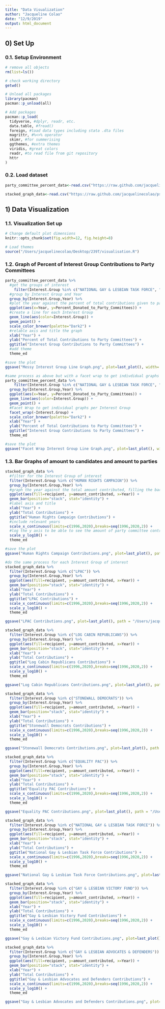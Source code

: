 ```yaml
---
title: "Data Visualization"
author: "Jacqueline Colao"
date: "12/9/2019"
output: html_document
---
```


## 0) Set Up

### 0.1. Setup Environment

```r
# remove all objects
rm(list=ls())

# check working directory
getwd()

# Unload all packages 
library(pacman)
pacman::p_unload(all)

# Add packages 
pacman::p_load(
  tidyverse, #dplyr, readr, etc.
  data.table, #fread() 
  foreign, #load data types including stata .dta files 
  magrittr, #%<>% operator
  skimr, #for summerising
  ggthemes, #extra themes
  viridis, #great colors
  readr, #to read file from git repository
  httr
)
```

### 0.2. Load dataset

```r
party_committee_percent_data<-read.csv("https://raw.github.com/jacquelinecolao/ps239t-final-project/master/Data/Cleaned%20Data%20for%20Graphs/Party%20Committee%20Data%20with%20Total%20Contribution%20Variable.csv")

stacked_graph_data<-read.csv("https://raw.github.com/jacquelinecolao/ps239t-final-project/master/Data/Cleaned%20Data%20for%20Graphs/Candidate%20and%20Party%20Contribution%20Data%20-%20Stacked%20Graph.csv")
```

## 1) Data Visualization 

### 1.1. Visualization Set up 

```r
# Change default plot dimensions
knitr::opts_chunk$set(fig.width=12, fig.height=8)

# Load themes
source("/Users/jacquelinecolao/Desktop/239T/visualisation.R")
```

### 1.2. Graph of Percent of Interest Group Contributions to Party Committees

```r
party_committee_percent_data %>%
  #get the groups of interest
    filter(Interest.Group %in% c("NATIONAL GAY & LESBIAN TASK FORCE", "EQUALITY PAC","HUMAN RIGHTS CAMPAIGN","GAY & LESBIAN ADVOCATES & DEFENDERS","LPAC","LOG CABIN REPUBLICANS", "GAY & LESBIAN VICTORY FUND", "STONEWALL DEMOCRATS")) %>%
  #group by Interest Group and Year
  group_by(Interest.Group,Year) %>%
  #plot the year against the percent of total contributions given to party committees
  ggplot(aes(x=Year, y=Percent_Donated_to_Party_Committees)) +
  #create a line for each Interest Group
  geom_line(aes(color=Interest.Group)) + 
  geom_point() +
  scale_color_brewer(palette="Dark2") +
  #relable axis and title the graph 
  xlab("Year") + 
  ylab("Percent of Total Contributions to Party Committees") + 
  ggtitle("Interest Group Contributions to Party Committees") +
  #add theme 
  theme_ed


```

```r
#save the plot
ggsave("Messy Interest Group Line Graph.png", plot=last_plot(), width= 11, height = 7, path = "/Users/jacquelinecolao/Desktop/ps239t-final-project2/Results")
```

```r
#same process as above but with a facet wrap to get indivdidual graphs per Interest Group
party_committee_percent_data %>%
    filter(Interest.Group %in% c("NATIONAL GAY & LESBIAN TASK FORCE", "EQUALITY PAC","HUMAN RIGHTS CAMPAIGN","GAY & LESBIAN ADVOCATES & DEFENDERS","LPAC","LOG CABIN REPUBLICANS", "GAY & LESBIAN VICTORY FUND", "STONEWALL DEMOCRATS")) %>%
  group_by(Interest.Group,Year) %>%
  ggplot(aes(x=Year, y=Percent_Donated_to_Party_Committees)) +
  geom_line(aes(color=Interest.Group)) + 
  geom_point() +
  #Facet Wrap to get individual graphs per Interest Group
  facet_wrap(~Interest.Group) +
  scale_color_brewer(palette="Dark2") +
  xlab("Year") + 
  ylab("Percent of Total Contributions to Party Committees") + 
  ggtitle("Interest Group Contributions to Party Committees") +
  theme_ed 
```

```r
#save the plot
ggsave("Facet Wrap Interest Group Line Graph.png", plot=last_plot(), width = 11, path = "/Users/jacquelinecolao/Desktop/ps239t-final-project2/Results")
```

### 1.3. Bar Graphs of amount to candidates and amount to parties 

```r
stacked_graph_data %>%
  #filter for the Interest Group of interest
  filter(Interest.Group %in% c("HUMAN RIGHTS CAMPAIGN")) %>%
  group_by(Interest.Group,Year) %>%
  #graph the year against the total amount contributed, filling the bar is based on whether a candidate or party committee recieved the contribution
  ggplot(aes(fill=recipient, y=amount_contributed, x=Year)) +
  geom_bar(position="stack", stat="identity") +
  #label axis and title
  xlab("Year") + 
  ylab("Total Contributions") + 
  ggtitle("Human Rights Campaign Contributions") +
  #include relevant years
  scale_x_continuous(limits=c(1996,2020),breaks=seq(1996,2020,2)) +
  #log the y axis to be able to see the amount of party committee contributions more clearly
  scale_y_log10() +
  theme_ed

#save the plot
ggsave("Human Rights Campaign Contributions.png", plot=last_plot(), path = "/Users/jacquelinecolao/Desktop/ps239t-final-project2/Results")

#do the same process for each Interest Group of interest
stacked_graph_data %>%
  filter(Interest.Group %in% c("LPAC")) %>%
  group_by(Interest.Group,Year) %>%
  ggplot(aes(fill=recipient, y=amount_contributed, x=Year)) +
  geom_bar(position="stack", stat="identity") +
  xlab("Year") + 
  ylab("Total Contributions") + 
  ggtitle("LPAC Contributions") +
  scale_x_continuous(limits=c(1996,2020),breaks=seq(1996,2020,2)) +
  scale_y_log10() + 
  theme_ed

ggsave("LPAC Contributions.png", plot=last_plot(), path = "/Users/jacquelinecolao/Desktop/ps239t-final-project2/Results")

stacked_graph_data %>%
  filter(Interest.Group %in% c("LOG CABIN REPUBLICANS")) %>%
  group_by(Interest.Group,Year) %>%
  ggplot(aes(fill=recipient, y=amount_contributed, x=Year)) +
  geom_bar(position="stack", stat="identity") +
  xlab("Year") + 
  ylab("Total Contributions") + 
  ggtitle("Log Cabin Republicans Contributions") +
  scale_x_continuous(limits=c(1996,2020),breaks=seq(1996,2020,2)) +
  scale_y_log10() + 
  theme_ed

ggsave("Log Cabin Republicans Contributions.png", plot=last_plot(), path = "/Users/jacquelinecolao/Desktop/ps239t-final-project2/Results")

stacked_graph_data %>%
  filter(Interest.Group %in% c("STONEWALL DEMOCRATS")) %>%
  group_by(Interest.Group,Year) %>%
  ggplot(aes(fill=recipient, y=amount_contributed, x=Year)) +
  geom_bar(position="stack", stat="identity") +
  xlab("Year") + 
  ylab("Total Contributions") + 
  ggtitle("Stonewall Democrats Contributions") +
  scale_x_continuous(limits=c(1996,2020),breaks=seq(1996,2020,2)) +
  scale_y_log10() + 
  theme_ed

ggsave("Stonewall Democrats Contributions.png", plot=last_plot(), path = "/Users/jacquelinecolao/Desktop/ps239t-final-project2/Results")

stacked_graph_data %>%
  filter(Interest.Group %in% c("EQUALITY PAC")) %>%
  group_by(Interest.Group,Year) %>%
  ggplot(aes(fill=recipient, y=amount_contributed, x=Year)) +
  geom_bar(position="stack", stat="identity") +
  xlab("Year") + 
  ylab("Total Contributions") + 
  ggtitle("Equality PAC Contributions") +
  scale_x_continuous(limits=c(1996,2020),breaks=seq(1996,2020,2)) +
  scale_y_log10() + 
  theme_ed

ggsave("Equality PAC Contributions.png", plot=last_plot(), path = "/Users/jacquelinecolao/Desktop/ps239t-final-project2/Results")

stacked_graph_data %>%
  filter(Interest.Group %in% c("NATIONAL GAY & LESBIAN TASK FORCE")) %>%
  group_by(Interest.Group,Year) %>%
  ggplot(aes(fill=recipient, y=amount_contributed, x=Year)) +
  geom_bar(position="stack", stat="identity") +
  xlab("Year") + 
  ylab("Total Contributions") + 
  ggtitle("National Gay & Lesbian Task Force Contributions") +
  scale_x_continuous(limits=c(1996,2020),breaks=seq(1996,2020,2)) +
  scale_y_log10() + 
  theme_ed

ggsave("National Gay & Lesbian Task Force Contributions.png", plot=last_plot(), path = "/Users/jacquelinecolao/Desktop/ps239t-final-project2/Results")

stacked_graph_data %>%
  filter(Interest.Group %in% c("GAY & LESBIAN VICTORY FUND")) %>%
  group_by(Interest.Group,Year) %>%
  ggplot(aes(fill=recipient, y=amount_contributed, x=Year)) +
  geom_bar(position="stack", stat="identity") +
  xlab("Year") + 
  ylab("Total Contributions") + 
  ggtitle("Gay & Lesbian Victory Fund Contributions") +
  scale_x_continuous(limits=c(1996,2020),breaks=seq(1996,2020,2)) +
  scale_y_log10() + 
  theme_ed

ggsave("Gay & Lesbian Victory Fund Contributions.png", plot=last_plot(), path = "/Users/jacquelinecolao/Desktop/ps239t-final-project2/Results")

stacked_graph_data %>%
  filter(Interest.Group %in% c("GAY & LESBIAN ADVOCATES & DEFENDERS")) %>%
  group_by(Interest.Group,Year) %>%
  ggplot(aes(fill=recipient, y=amount_contributed, x=Year)) +
  geom_bar(position="stack", stat="identity") +
  xlab("Year") + 
  ylab("Total Contributions") + 
  ggtitle("Gay & Lesbian Advocates and Defenders Contributions") +
  scale_x_continuous(limits=c(1996,2020),breaks=seq(1996,2020,2)) +
  scale_y_log10() + 
  theme_ed

ggsave("Gay & Lesbian Advocates and Defenders Contributions.png", plot=last_plot(), path = "/Users/jacquelinecolao/Desktop/ps239t-final-project2/Results")
```
